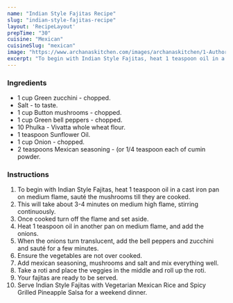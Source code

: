 ---
name: "Indian Style Fajitas Recipe"
slug: "indian-style-fajitas-recipe"
layout: 'RecipeLayout'
prepTime: "30"
cuisine: "Mexican"
cuisineSlug: "mexican"
image: "https://www.archanaskitchen.com/images/archanaskitchen/1-Author/Anitha_Balaji/Indian_Style_Fajitas.jpg"
excerpt: "To begin with Indian Style Fajitas, heat 1 teaspoon oil in a cast iron pan on medium flame,  sauté the mushrooms till they are cooked"
---

### Ingredients

- 1 cup Green zucchini - chopped.
- Salt - to taste.
- 1 cup Button mushrooms - chopped.
- 1 cup Green bell peppers - chopped.
- 10 Phulka - Vivatta whole wheat flour.
- 1 teaspoon Sunflower Oil.
- 1 cup Onion - chopped.
- 2 teaspoons Mexican seasoning - (or 1/4 teaspoon each of cumin powder.

### Instructions

1. To begin with Indian Style Fajitas, heat 1 teaspoon oil in a cast iron pan on medium flame,  sauté the mushrooms till they are cooked.
1. This will take about 3-4 minutes on medium high flame, stirring continuously.
1. Once cooked turn off the flame and set aside.
1. Heat 1 teaspoon oil in another pan on medium flame,  and add the onions.
1. When the onions turn translucent, add the bell peppers and zucchini  and sauté for a few minutes.
1. Ensure the vegetables are not over cooked.
1. Add mexican seasoning, mushrooms and salt and mix everything well.
1. Take a roti and place the veggies in the middle and roll up the roti.
1. Your fajitas are ready to be served.
1. Serve Indian Style Fajitas with Vegetarian Mexican Rice and Spicy Grilled Pineapple Salsa for a weekend dinner.
